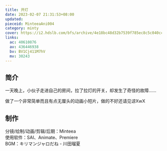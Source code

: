 ```yaml
---
title: 开灯
date: 2023-02-07 21:31:53+08:00
updated:
pieceid: MinteeaAni004
category: minty
cover: https://i2.hdslb.com/bfs/archive/4e18bc48d32b7539f785ec8c5c040cce74b571fd.jpg
links:
  ac: 40610876
  av: 436446938
  bv: BV1Cj411M7hV
  mv: 30243
---
```


## 简介

一天晚上，小伙子走进自己的房间，拉了拉灯的开关，却发生了奇怪的故障……

做了一个非常简单而且有点无厘头的动画小短片，做的不好还请见谅XwX

## 制作

分镜/绘制/动画/剪辑/后期：Minteea  
使用软件：SAI、Animate、Premiere  
BGM：キリマンジャロだね - 川田瑠夏
